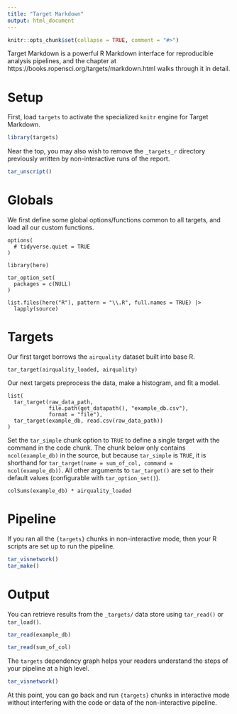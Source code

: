 ```yaml
---
title: "Target Markdown"
output: html_document
---
```


```r
knitr::opts_chunk$set(collapse = TRUE, comment = "#>")
```

Target Markdown is a powerful R Markdown interface for reproducible analysis pipelines, and the chapter at https://books.ropensci.org/targets/markdown.html walks through it in detail. 


# Setup

First, load `targets` to activate the specialized `knitr` engine for Target Markdown.

```r
library(targets)
```

Near the top, you may also wish to remove the `_targets_r` directory previously written by non-interactive runs of the report.

```r
tar_unscript()
```

# Globals

We first define some global options/functions common to all targets,
and load all our custom functions. 
```targets
options(
  # tidyverse.quiet = TRUE
)

library(here)

tar_option_set(
  packages = c(NULL)
)

list.files(here("R"), pattern = "\\.R", full.names = TRUE) |> 
  lapply(source)
```

# Targets

Our first target borrows the `airquality` dataset built into base R.

```targets
tar_target(airquality_loaded, airquality)
```

Our next targets preprocess the data, make a histogram, and fit a model.

```targets
list(
  tar_target(raw_data_path,
             file.path(get_datapath(), "example_db.csv"),
             format = "file"),
  tar_target(example_db, read.csv(raw_data_path))
)
```

Set the `tar_simple` chunk option to `TRUE` to define a single target with the command in the code chunk. The chunk below only contains `ncol(example_db)` in the source, but because `tar_simple` is `TRUE`, it is shorthand for `tar_target(name = sum_of_col, command = ncol(example_db))`. All other arguments to `tar_target()` are set to their default values (configurable with `tar_option_set()`).

```targets
colSums(example_db) * airquality_loaded
```

# Pipeline

If you ran all the `{targets}` chunks in non-interactive mode, then your R scripts are set up to run the pipeline.

```r
tar_visnetwork()
tar_make()
```

# Output

You can retrieve results from the `_targets/` data store using `tar_read()` or `tar_load()`.

```r
tar_read(example_db)
```

```r
tar_read(sum_of_col)
```

The `targets` dependency graph helps your readers understand the steps of your pipeline at a high level.

```r
tar_visnetwork()
```

At this point, you can go back and run `{targets}` chunks in interactive mode without interfering with the code or data of the non-interactive pipeline.

